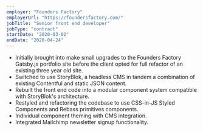```yaml
---
employer: "Founders Factory"
employerUrl: "https://foundersfactory.com/"
jobTitle: "Senior front end developer"
jobType: "contract"
startDate: "2020-03-02"
endDate: "2020-04-24"
---
```



- Initially brought into make small upgrades to the <InternalLink href="founders-factory">Founders Factory</InternalLink> Gatsby.js portfolio site before the client opted for full refactor of an existing three year old site.
- Switched to use StoryBlok, a headless CMS in tandem a combination of existing Contentful and static JSON content.
- Rebuilt the front end code into a modular component system compatible with StoryBlok's architecture.
- Restyled and refactoring the codebase to use CSS-in-JS Styled Components and Rebass primitives components.
- Individual component theming with CMS integration.
- Integrated Mailchimp newsletter signup functionality.
